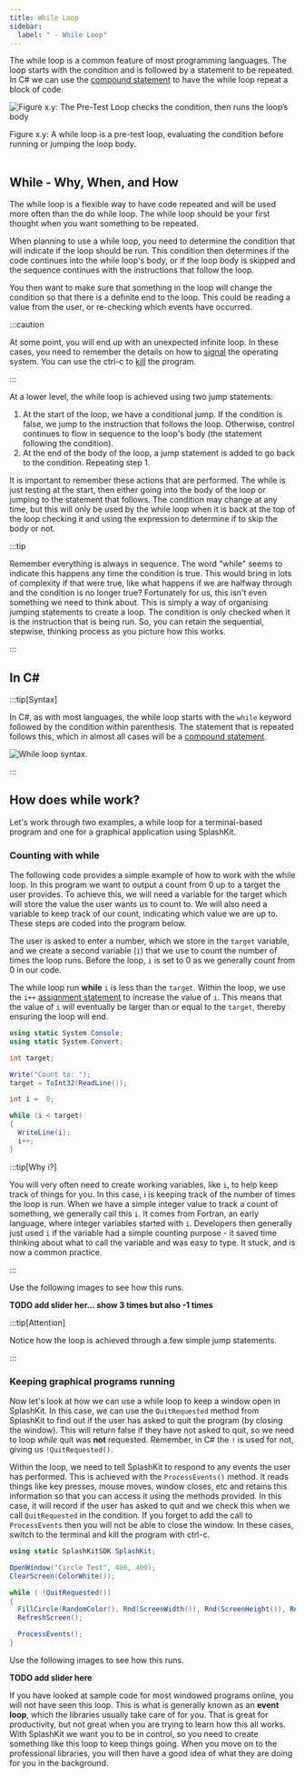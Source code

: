 ```yaml
---
title: While Loop
sidebar:
  label: " - While Loop"
---
```


The while loop is a common feature of most programming languages. The loop starts with the condition and is followed by a statement to be repeated. In C# we can use the [compound statement](../02-compound-statement) to have the while loop repeat a block of code.

<a id="FigurePreTestLoop"></a>

![Figure x.y: The Pre-Test Loop checks the condition, then runs the loop’s body](./images/loop-pre-test.png "The Pre-Test Loop checks the condition, then runs the loop’s body")
<div class="caption"><span class="caption-figure-nbr">Figure x.y: </span>A while loop is a pre-test loop, evaluating the condition before running or jumping the loop body.</div><br/>

## While - Why, When, and How

The while loop is a flexible way to have code repeated and will be used more often than the do while loop. The while loop should be your first thought when you want something to be repeated.

When planning to use a while loop, you need to determine the condition that will indicate if the loop should be run. This condition then determines if the code continues into the while loop's body, or if the loop body is skipped and the sequence continues with the instructions that follow the loop.

You then want to make sure that something in the loop will change the condition so that there is a definite end to the loop. This could be reading a value from the user, or re-checking which events have occurred.

:::caution

At some point, you will end up with an unexpected infinite loop. In these cases, you need to remember the details on how to [signal](../../../../part-0-getting-started/2-computer-use/1-concepts/8-signals) the operating system. You can use the ctrl-c to [kill](../../../../part-0-getting-started/2-computer-use/1-concepts/8-signals/#killing-a-program-ctrl-c) the program.

:::

At a lower level, the while loop is achieved using two jump statements:

1. At the start of the loop, we have a conditional jump. If the condition is false, we jump to the instruction that follows the loop. Otherwise, control continues to flow in sequence to the loop's body (the statement following the condition).
2. At the end of the body of the loop, a jump statement is added to go back to the condition. Repeating step 1.

It is important to remember these actions that are performed. The while is just testing at the start, then either going into the body of the loop or jumping to the statement that follows. The condition may change at any time, but this will only be used by the while loop when it is back at the top of the loop checking it and using the expression to determine if to skip the body or not.

:::tip

Remember everything is always in sequence. The word "while" seems to indicate this happens any time the condition is true. This would bring in lots of complexity if that were true, like what happens if we are halfway through and the condition is no longer true? Fortunately for us, this isn't even something we need to think about. This is simply a way of organising jumping statements to create a loop. The condition is only checked when it is the instruction that is being run. So, you can retain the sequential, stepwise, thinking process as you picture how this works.

:::

## In C#

:::tip[Syntax]

In C#, as with most languages, the while loop starts with the `while` keyword followed by the condition within parenthesis. The statement that is repeated follows this, which in almost all cases will be a [compound statement](../02-compound-statement).

![While loop syntax.](./images/while-loop.png)

:::

## How does while work?

Let's work through two examples, a while loop for a terminal-based program and one for a graphical application using SplashKit.

### Counting with while

The following code provides a simple example of how to work with the while loop. In this program we want to output a count from 0 up to a target the user provides. To achieve this, we will need a variable for the target which will store the value the user wants us to count to. We will also need a variable to keep track of our count, indicating which value we are up to. These steps are coded into the program below.

The user is asked to enter a number, which we store in the `target` variable, and we create a second variable (`i`) that we use to count the number of times the loop runs. Before the loop, `i` is set to 0 as we generally count from 0 in our code.

The while loop run **while** `i` is less than the `target`. Within the loop, we use the `i++` [assignment statement](../../../1-sequence-and-data/1-concepts/08-assignment-statement) to increase the value of `i`. This means that the value of `i` will eventually be larger than or equal to the `target`, thereby ensuring the loop will end.

```csharp
using static System.Console;
using static System.Convert;

int target;

Write("Count to: ");
target = ToInt32(ReadLine());

int i =  0;

while (i < target)
{
  WriteLine(i);
  i++;
}
```

:::tip[Why i?]

You will very often need to create working variables, like `i`, to help keep track of things for you. In this case, i is keeping track of the number of times the loop is run. When we have a simple integer value to track a count of something, we generally call this `i`. It comes from Fortran, an early language, where integer variables started with `i`. Developers then generally just used `i` if the variable had a simple counting purpose - it saved time thinking about what to call the variable and was easy to type. It stuck, and is now a common practice.

:::

Use the following images to see how this runs.

**TODO add slider her... show 3 times but also -1 times**

:::tip[Attention]

Notice how the loop is achieved through a few simple jump statements.

:::

### Keeping graphical programs running

Now let's look at how we can use a while loop to keep a window open in SplashKit. In this case, we can use the `QuitRequested` method from SplashKit to find out if the user has asked to quit the program (by closing the window). This will return false if they have not asked to quit, so we need to loop *while* quit was **not** requested. Remember, in C# the `!` is used for not, giving us `!QuitRequested()`.

Within the loop, we need to tell SplashKit to respond to any events the user has performed. This is achieved with the `ProcessEvents()` method. It reads things like key presses, mouse moves, window closes, etc and retains this information so that you can access it using the methods provided. In this case, it will record if the user has asked to quit and we check this when we call `QuitRequested` in the condition. If you forget to add the call to `ProcessEvents` then you will not be able to close the window. In these cases, switch to the terminal and kill the program with ctrl-c.

```csharp
using static SplashKitSDK.SplashKit;

OpenWindow("Circle Test", 400, 400);
ClearScreen(ColorWhite());

while ( !QuitRequested())
{
  FillCircle(RandomColor(), Rnd(ScreenWidth()), Rnd(ScreenHeight()), Rnd(50));
  RefreshScreen();

  ProcessEvents();
}
```

Use the following images to see how this runs.

**TODO add slider here**

If you have looked at sample code for most windowed programs online, you will not have seen this loop. This is what is generally known as an **event loop**, which the libraries usually take care of for you. That is great for productivity, but not great when you are trying to learn how this all works. With SplashKit we want you to be in control, so you need to create something like this loop to keep things going. When you move on to the professional libraries, you will then have a good idea of what they are doing for you in the background.

